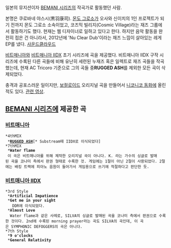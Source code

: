 일본의 뮤지션이자 [[BEMANI 시리즈]]의 작곡가로 활동했던 사람. 

본명은 쿠로바네 야스시(黒羽康司). [[몬도 그로소]]가 오사와 신이치의 1인 프로젝트가 되기 전까지 몬도 그로소 소속이었고, 코즈믹 빌리지(Cosmic Village)라는 재즈 그룹에서 활동하기도 했다. 현재는 웹 디자이너로 일하고 있다고 한다. 하지만 음악 활동을 완전히 접은 건 아니라서, 2012년에 'Nu Clear Dub'이라는 재즈 느낌이 살아있는 레게 EP를 냈다. [https://soundcloud.com/juniorwize/symphonic-defoggers-nu-clear 사운드클라우드]

[[비트매니아]]와 [[비트매니아 IIDX]] 초기 시리즈에 곡을 제공했다. 비트매니아 IIDX 구작 시리즈에 수록된 다른 곡들에 비해 유난히 세련된 누재즈 혹은 일렉트로 재즈 곡들을 작곡했는데, 현재 AC Tricoro 기준으로 그의 곡들 중'''RUGGED ASH'''를 제외한 모든 곡이 삭제되었다.

충격과 공포스러운 일이지만, [[보컬로이드]] 오리지널 곡을 만들어서 [[니코니코 동화]]에 올린 적도 있다. [http://www.nicovideo.jp/watch/sm14920456 관련 영상].

== [[BEMANI 시리즈]]에 제공한 곡 ==
=== [[비트매니아]] ===
 *4thMIX
  *'''[[RUGGED ASH]]'''[* Substream때 IIDX로 이식되었다]
 *7thMIX
  *'''Water flame'''{{{#!html
<embed src="http://www.youtube.com/v/U7dy12jGdi0?hl=ko_KR&amp;version=3" type="application/x-shockwave-flash" width="420" height="315" allowscriptaccess="always" allowfullscreen="true"></embed>
}}}
  이 곡은 비트매니아를 위해 제작한 오리지널 곡이 아니다. K. 라는 가수의 싱글로 발매된 곡을 코나미 측에서 판권 형태로 수록한 것. 게임에는 1절이 아닌 2절이 사용되었다. 2절에는 배킹 트랙에 피아노 음원이 들어가서 게임용으로 쓰기에 적절하다고 판단한 듯.
=== [[비트매니아 IIDX]] ===
 *3rd Style
  *'''Artificial Impatience'''
  *'''Get me in your sight'''
    DDR에 이식되었다.
  *'''Almost Love'''{{{#!html
<embed src="http://www.youtube.com/v/wKpWd-DA0Dc?version=3&amp;hl=ko_KR" type="application/x-shockwave-flash" width="420" height="315" allowscriptaccess="always" allowfullscreen="true"></embed>
}}}
   Water flame과 같은 사례로, SILVA의 싱글로 발매된 곡을 코나미 측에서 판권으로 수록한 것이다. 2nd에 수록된 morning prayer라는 곡도 SILVA의 곡인데, 이 곡은 SYMPHONIC DEFOGGERS의 곡은 아니다.
 *7th Style
  *'''9 o'clocks'''
  *'''General Relativity'''
